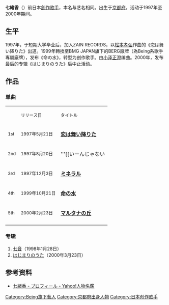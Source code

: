 {{BLP unsourced|time=2021-10-10T03:21:15+00:00}}
{{艺人
|姓名 =七緒香
|类型 =女歌手
|图片 =
|图片尺寸 =
|图片简介 =
|外文名 =
|外文 = 
|昵称 =
|其他艺名 =
|国籍 =[[日本|日本]]
|出生日期 ={{Birth date and age|year=1975|month=05|day=30}}
|出生地点 =[[京都府|京都府]]
|逝世日期 =
|逝世地点 =
|职业 =
|语言 =
|教育程度 =
|宗教信仰 =
|配偶 =
|儿女 =
|父母 =
|音乐类型 =[[J-POP|J-POP]]
|演奏乐器 =
|出道地点 =
|出道作 =恋は舞い降りた
|出道日期 =
|代表作 =
|活跃年代 =1997年—2000年
|唱片公司 =
|经纪公司 =[[ZAIN_RECORDS|ZAIN RECORDS]]（1997年 - 1998年）<br />[[BERG_レーベル|BERG]]／[[BMG_JAPAN|BMG JAPAN]]（1999年 - 2000年）
|网站 =
|相关团体 =
|奖项 =
|IMDb =
}}

'''七緒香'''（{{bd|1975年|5月30日|}}）前日本[[創作歌手|創作歌手]]，本名与艺名相同。出生于[[京都府|京都府]]。活动于1997年至2000年期间。

== 生平 ==
1997年，于短期大学毕业后，加入ZAIN RECORDS，以[[松本孝弘|松本孝弘]]作曲的《恋は舞い降りた》出道。1999年轉換至BMG JAPAN旗下的BERG廠牌（為Being系歌手專屬廠牌），发布《命の水》，转型为创作歌手。由[[小泽正澄|小泽正澄]]编曲。2000年，发布最后的专辑《はじまりのうた》后中止活动。

== 作品 ==
=== 单曲 ===
{| class="wikitable"
|-
|
|<small>リリース日</small>
|<small>タイトル</small>
|-
|<small>1st</small>
|<small>1997年5月21日</small>
|'''[[恋は舞い降りた|恋は舞い降りた]]'''
|<small>作詞：七緒香<br />作曲：松本孝弘<br />編曲：松本孝弘・[[徳永暁人|徳永暁人]]</small>
|-
|<small>2nd</small>
|<small>1997年8月20日</small>
|'''[[いーんじゃない!!|いーんじゃない!!]]'''
|<small>作詞：七緒香<br />作曲：松本孝弘<br />編曲：松本孝弘・徳永暁人</small>
|-
|<small>3rd</small>
|<small>1997年12月3日</small>
|'''[[ミネラル_(七緒香の曲)|ミネラル]]'''
|<small>作詞：七緒香<br />作曲：松本孝弘<br />編曲：松本孝弘・徳永暁人</small>
|-
|<small>4th</small>
|<small>1999年10月21日 </small>
|'''[[命の水|命の水]]'''<br />
|<small>作詞・作曲：七緒香<br />編曲：小澤正澄</small>
|-
|<small>5th</small>
|<small>2000年2月23日 </small>
|'''[[マルタナの丘|マルタナの丘]]'''
|<small>作詞・作曲：七緒香<br />編曲：小澤正澄</small>
|-
|}
=== 专辑 ===
#[[七音_(专辑)|七音]]（1998年1月28日）
#[[はじまりのうた_(七绪香的专辑)|はじまりのうた]]（2000年3月23日）

== 参考资料 ==
* [https://archive.is/20130501065401/talent.yahoo.co.jp/pf/detail/pp24321 七緒香 - プロフィール - Yahoo!人物名鑑]

{{DEFAULTSORT:Nanao Kaori}}
[[Category:Being旗下藝人|Category:Being旗下藝人]]
[[Category:京都府出身人物|Category:京都府出身人物]]
[[Category:日本创作歌手|Category:日本创作歌手]]